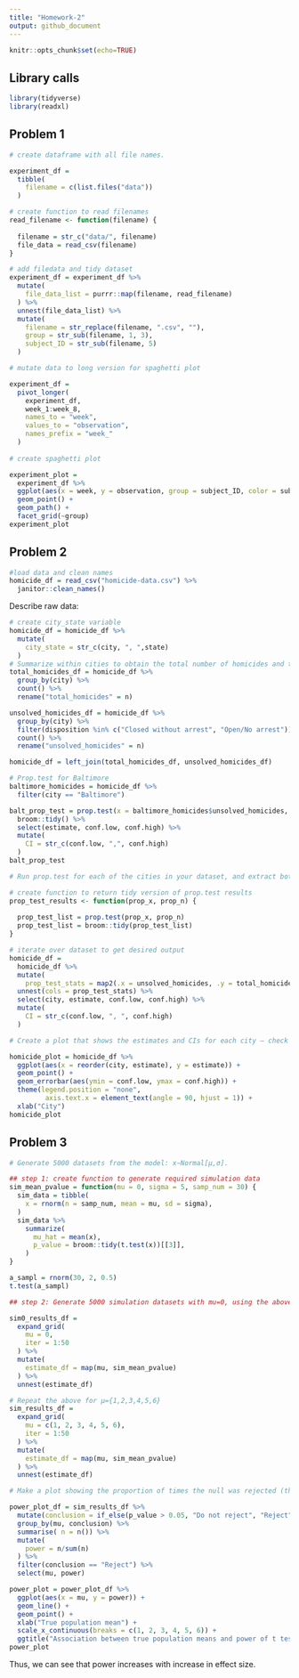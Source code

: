 ```yaml
---
title: "Homework-2"
output: github_document
---
```


```r
knitr::opts_chunk$set(echo=TRUE)
```


## Library calls
```r
library(tidyverse)
library(readxl)
```

## Problem 1

```r
# create dataframe with all file names.

experiment_df = 
  tibble(
    filename = c(list.files("data"))
  )

# create function to read filenames
read_filename <- function(filename) {
  
  filename = str_c("data/", filename)
  file_data = read_csv(filename)
}

# add filedata and tidy dataset
experiment_df = experiment_df %>%
  mutate(
    file_data_list = purrr::map(filename, read_filename)
  ) %>%
  unnest(file_data_list) %>%
  mutate(
    filename = str_replace(filename, ".csv", ""),
    group = str_sub(filename, 1, 3), 
    subject_ID = str_sub(filename, 5)
  )

# mutate data to long version for spaghetti plot

experiment_df = 
  pivot_longer(
    experiment_df, 
    week_1:week_8,
    names_to = "week",
    values_to = "observation",
    names_prefix = "week_"
  )
  
# create spaghetti plot

experiment_plot =
  experiment_df %>%
  ggplot(aes(x = week, y = observation, group = subject_ID, color = subject_ID)) +
  geom_point() +
  geom_path() +
  facet_grid(~group)
experiment_plot
```

## Problem 2

```r
#load data and clean names
homicide_df = read_csv("homicide-data.csv") %>%
  janitor::clean_names()
```
Describe raw data:

```r
# create city_state variable
homicide_df = homicide_df %>%
  mutate(
    city_state = str_c(city, ", ",state)
  )
# Summarize within cities to obtain the total number of homicides and the number of unsolved homicides (those for which the disposition is “Closed without arrest” or “Open/No arrest”)
total_homicides_df = homicide_df %>%
  group_by(city) %>%
  count() %>%
  rename("total_homicides" = n)

unsolved_homicides_df = homicide_df %>%
  group_by(city) %>%
  filter(disposition %in% c("Closed without arrest", "Open/No arrest")) %>%
  count() %>%
  rename("unsolved_homicides" = n)

homicide_df = left_join(total_homicides_df, unsolved_homicides_df)

# Prop.test for Baltimore
baltimore_homicides = homicide_df %>%
  filter(city == "Baltimore")

balt_prop_test = prop.test(x = baltimore_homicides$unsolved_homicides, n = baltimore_homicides$total_homicides) %>%
  broom::tidy() %>%
  select(estimate, conf.low, conf.high) %>%
  mutate(
    CI = str_c(conf.low, ",", conf.high)
  )
balt_prop_test
```

```r
# Run prop.test for each of the cities in your dataset, and extract both the proportion of unsolved homicides and the confidence interval for each city.

# create function to return tidy version of prop.test results
prop_test_results <- function(prop_x, prop_n) {
  
  prop_test_list = prop.test(prop_x, prop_n)
  prop_test_list = broom::tidy(prop_test_list)
}

# iterate over dataset to get desired output
homicide_df =
  homicide_df %>%
  mutate(
    prop_test_stats = map2(.x = unsolved_homicides, .y = total_homicides, ~ prop_test_results(prop_x = .x, prop_n = .y))) %>%
  unnest(cols = prop_test_stats) %>%
  select(city, estimate, conf.low, conf.high) %>%
  mutate(
    CI = str_c(conf.low, ", ", conf.high)
  )

# Create a plot that shows the estimates and CIs for each city – check out geom_errorbar for a way to add error bars based on the upper and lower limits. Organize cities according to the proportion of unsolved homicides.

homicide_plot = homicide_df %>%
  ggplot(aes(x = reorder(city, estimate), y = estimate)) +
  geom_point() +
  geom_errorbar(aes(ymin = conf.low, ymax = conf.high)) +
  theme(legend.position = "none", 
         axis.text.x = element_text(angle = 90, hjust = 1)) +
  xlab("City")
homicide_plot 
```

## Problem 3

```r
# Generate 5000 datasets from the model: x∼Normal[μ,σ].

## step 1: create function to generate required simulation data
sim_mean_pvalue = function(mu = 0, sigma = 5, samp_num = 30) {
  sim_data = tibble(
    x = rnorm(n = samp_num, mean = mu, sd = sigma),
  )
  sim_data %>% 
    summarize(
      mu_hat = mean(x),
      p_value = broom::tidy(t.test(x))[[3]],
    )
}

a_sampl = rnorm(30, 2, 0.5)
t.test(a_sampl)

## step 2: Generate 5000 simulation datasets with mu=0, using the above function

sim0_results_df = 
  expand_grid(
    mu = 0,
    iter = 1:50
  ) %>% 
  mutate(
    estimate_df = map(mu, sim_mean_pvalue)
  ) %>% 
  unnest(estimate_df)
```
```r
# Repeat the above for μ={1,2,3,4,5,6}
sim_results_df = 
  expand_grid(
    mu = c(1, 2, 3, 4, 5, 6),
    iter = 1:50
  ) %>% 
  mutate(
    estimate_df = map(mu, sim_mean_pvalue)
  ) %>% 
  unnest(estimate_df)
```

```r
# Make a plot showing the proportion of times the null was rejected (the power of the test) on the y axis and the true value of μ on the x axis. Describe the association between effect size and power.

power_plot_df = sim_results_df %>%
  mutate(conclusion = if_else(p_value > 0.05, "Do not reject", "Reject")) %>%
  group_by(mu, conclusion) %>%
  summarise( n = n()) %>%
  mutate(
    power = n/sum(n)
  ) %>%
  filter(conclusion == "Reject") %>%
  select(mu, power)

power_plot = power_plot_df %>%
  ggplot(aes(x = mu, y = power)) +
  geom_line() +
  geom_point() +
  xlab("True population mean") +
  scale_x_continuous(breaks = c(1, 2, 3, 4, 5, 6)) +
  ggtitle("Association between true population means and power of t test")
power_plot 
```
Thus, we can see that power increases with increase in effect size. 


